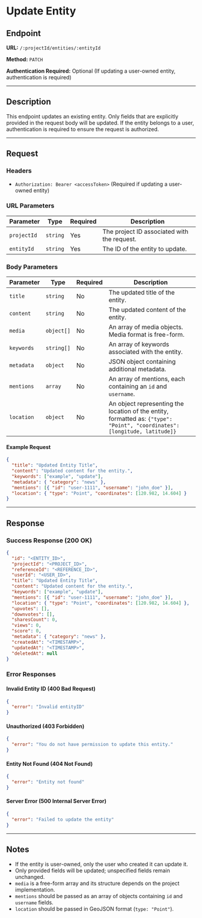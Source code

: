 
# Update Entity

## Endpoint

**URL:** `/:projectId/entities/:entityId`

**Method:** `PATCH`

**Authentication Required:** Optional (If updating a user-owned entity, authentication is required)

----------

## Description

This endpoint updates an existing entity. Only fields that are explicitly provided in the request body will be updated. If the entity belongs to a user, authentication is required to ensure the request is authorized.

----------

## Request

### Headers

-   `Authorization: Bearer <accessToken>` (Required if updating a user-owned entity)

### URL Parameters


| Parameter    | Type     | Required | Description |
|-------------|----------|----------|-------------|
| `projectId` | `string` | Yes      | The project ID associated with the request. |
| `entityId`  | `string` | Yes      | The ID of the entity to update. |

### Body Parameters
| Parameter   | Type      | Required | Description |
|------------|-----------|----------|-------------|
| `title`     | `string`  | No       | The updated title of the entity. |
| `content`   | `string`  | No       | The updated content of the entity. |
| `media`     | `object[]` | No       | An array of media objects. Media format is free-form. |
| `keywords`  | `string[]` | No       | An array of keywords associated with the entity. |
| `metadata`  | `object`  | No       | JSON object containing additional metadata. |
| `mentions`  | `array`   | No       | An array of mentions, each containing an `id` and `username`. |
| `location`  | `object`  | No       | An object representing the location of the entity, formatted as: `{"type": "Point", "coordinates": [longitude, latitude]}`


#### Example Request

```json
{
  "title": "Updated Entity Title",
  "content": "Updated content for the entity.",
  "keywords": ["example", "update"],
  "metadata": { "category": "news" },
  "mentions": [{ "id": "user-1111", "username": "john_doe" }],
  "location": { "type": "Point", "coordinates": [120.982, 14.604] }
}
```

----------

## Response

### Success Response (200 OK)

```json
{
  "id": "<ENTITY_ID>",
  "projectId": "<PROJECT_ID>",
  "referenceId": "<REFERENCE_ID>",
  "userId": "<USER_ID>",
  "title": "Updated Entity Title",
  "content": "Updated content for the entity.",
  "keywords": ["example", "update"],
  "mentions": [{ "id": "user-1111", "username": "john_doe" }],
  "location": { "type": "Point", "coordinates": [120.982, 14.604] },
  "upvotes": [],
  "downvotes": [],
  "sharesCount": 0,
  "views": 0,
  "score": 0,
  "metadata": { "category": "news" },
  "createdAt": "<TIMESTAMP>",
  "updatedAt": "<TIMESTAMP>",
  "deletedAt": null
}
```

### Error Responses

#### Invalid Entity ID (400 Bad Request)

```json
{
  "error": "Invalid entityID"
}
```

#### Unauthorized (403 Forbidden)

```json
{
  "error": "You do not have permission to update this entity."
}
```

#### Entity Not Found (404 Not Found)

```json
{
  "error": "Entity not found"
}
```

#### Server Error (500 Internal Server Error)

```json
{
  "error": "Failed to update the entity"
}
```

----------

## Notes

-   If the entity is user-owned, only the user who created it can update it.
-   Only provided fields will be updated; unspecified fields remain unchanged.
-   `media` is a free-form array and its structure depends on the project implementation.
-   `mentions` should be passed as an array of objects containing `id` and `username` fields.
-   `location` should be passed in GeoJSON format (`type: "Point"`).
